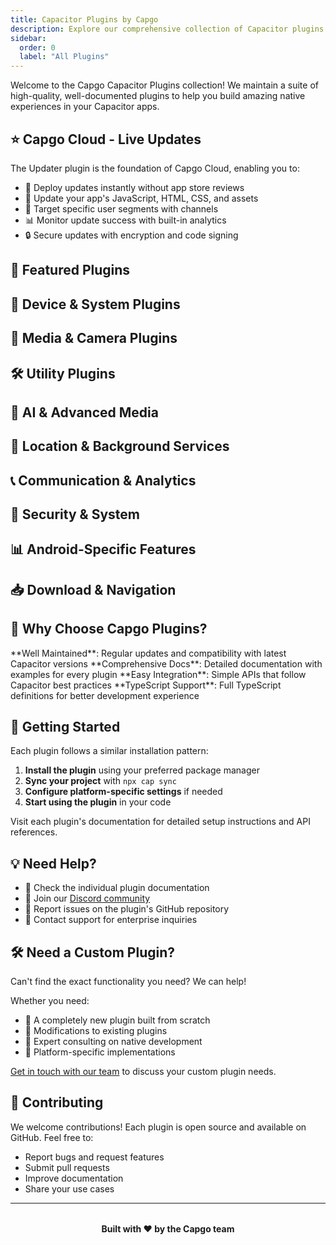 ```yaml
---
title: Capacitor Plugins by Capgo
description: Explore our comprehensive collection of Capacitor plugins to extend your app's native capabilities with powerful features.
sidebar:
  order: 0
  label: "All Plugins"
---
```



Welcome to the Capgo Capacitor Plugins collection! We maintain a suite of high-quality, well-documented plugins to help you build amazing native experiences in your Capacitor apps.

## ⭐ Capgo Cloud - Live Updates

<LinkCard
  title="Capacitor Updater"
  description="The core plugin powering Capgo Cloud - deliver instant updates to your Capacitor apps without app store delays. Push fixes and features directly to your users."
  href="/docs/plugins/updater/"
/>

The Updater plugin is the foundation of Capgo Cloud, enabling you to:
- 🚀 Deploy updates instantly without app store reviews
- 📱 Update your app's JavaScript, HTML, CSS, and assets
- 🎯 Target specific user segments with channels
- 📊 Monitor update success with built-in analytics
- 🔒 Secure updates with encryption and code signing

## 🚀 Featured Plugins

<CardGrid>
  <LinkCard
    title="Social Login"
    description="Seamless authentication with Google, Apple, and Facebook. One plugin for all major social providers."
    href="/docs/plugins/social-login/"
  />
  <LinkCard
    title="Native Purchases"
    description="Implement in-app purchases and subscriptions with a unified API for iOS and Android."
    href="/docs/plugins/capacitor-native-purchases/"
  />
  <LinkCard
    title="Camera Preview"
    description="Display real-time camera feed in your app with full control over capture and settings."
    href="/docs/plugins/capacitor-camera-preview/"
  />
  <LinkCard
    title="Data Storage SQLite"
    description="Fast and secure key-value storage powered by SQLite with optional encryption."
    href="/docs/plugins/data-storage-sqlite/"
  />
</CardGrid>

## 📱 Device & System Plugins

<CardGrid>
  <LinkCard
    title="Native Market"
    description="Link to app stores for ratings, reviews, and app updates."
    href="/docs/plugins/capacitor-native-market/"
  />
  <LinkCard
    title="Native Biometric"
    description="Access biometric authentication APIs for secure app access."
    href="/docs/plugins/native-biometric/"
  />
  <LinkCard
    title="Shake"
    description="Detect shake gestures for interactive features and debug menus."
    href="/docs/plugins/shake/"
  />
  <LinkCard
    title="Navigation Bar"
    description="Customize Android navigation bar color to match your app theme."
    href="/docs/plugins/navigation-bar/"
  />
  <LinkCard
    title="Home Indicator"
    description="Control iOS home indicator visibility for immersive experiences."
    href="/docs/plugins/capacitor-home-indicator/"
  />
  <LinkCard
    title="NFC"
    description="Read and write NFC tags with native support for iOS and Android."
    href="/docs/plugins/nfc/"
  />
</CardGrid>

## 🎥 Media & Camera Plugins

<CardGrid>
  <LinkCard
    title="Screen Recorder"
    description="Record your device screen for tutorials, demos, or user feedback."
    href="/docs/plugins/screen-recorder/"
  />
  <LinkCard
    title="IVS Player"
    description="Amazon IVS integration for ultra-low latency live streaming."
    href="/docs/plugins/capacitor-ivs-player/"
  />
  <LinkCard
    title="Native Audio"
    description="High-performance native audio engine for games and apps."
    href="/docs/plugins/capacitor-native-audio/"
  />
  <LinkCard
    title="Mute"
    description="Detect if the device mute switch is enabled or disabled."
    href="/docs/plugins/mute/"
  />
  <LinkCard
    title="Video Player"
    description="Native video playback with subtitles, fullscreen, and comprehensive controls."
    href="/docs/plugins/video-player/"
  />
  <LinkCard
    title="YouTube Player"
    description="Embed YouTube videos with full player API control and event handling."
    href="/docs/plugins/youtube-player/"
  />
  <LinkCard
    title="FFmpeg"
    description="Video encoding and processing powered by FFmpeg for compression and conversion."
    href="/docs/plugins/ffmpeg/"
  />
  <LinkCard
    title="Volume Buttons"
    description="Listen to hardware volume button presses for custom controls."
    href="/docs/plugins/volume-buttons/"
  />
</CardGrid>

## 🛠️ Utility Plugins

<CardGrid>
  <LinkCard
    title="Uploader"
    description="Background file upload with progress tracking and resumable uploads."
    href="/docs/plugins/uploader/"
  />
  <LinkCard
    title="Flash"
    description="Control device flashlight/torch for utility and camera features."
    href="/docs/plugins/flash/"
  />
  <LinkCard
    title="Native Geocoder"
    description="Forward and reverse geocoding using native platform APIs."
    href="/docs/plugins/nativegeocoder/"
  />
  <LinkCard
    title="InAppBrowser"
    description="Open web content in a customizable in-app browser."
    href="/docs/plugins/inappbrowser/"
  />
  <LinkCard
    title="Crisp"
    description="Integrate Crisp chat support directly into your mobile app."
    href="/docs/plugins/crisp/"
  />
  <LinkCard
    title="Live Reload"
    description="Connect to your dev server for instant hot reloading during development."
    href="/docs/plugins/live-reload/"
  />
</CardGrid>

## 🤖 AI & Advanced Media

<CardGrid>
  <LinkCard
    title="LLM"
    description="Run Large Language Models locally with Apple Intelligence support."
    href="/docs/plugins/llm/"
  />
  <LinkCard
    title="StreamCall"
    description="Enable high-quality video streaming and calling capabilities."
    href="/docs/plugins/streamcall/"
  />
  <LinkCard
    title="JW Player"
    description="Professional video player with advanced streaming features."
    href="/docs/plugins/jw-player/"
  />
  <LinkCard
    title="Ricoh 360 Camera"
    description="Control and capture from Ricoh 360 degree cameras."
    href="/docs/plugins/ricoh360-camera/"
  />
</CardGrid>

## 📍 Location & Background Services

<CardGrid>
  <LinkCard
    title="Background Geolocation"
    description="Track device location in background with battery optimization."
    href="/docs/plugins/background-geolocation/"
  />
  <LinkCard
    title="Alarm"
    description="Schedule native alarms and notifications even when app is closed."
    href="/docs/plugins/alarm/"
  />
  <LinkCard
    title="iBeacon"
    description="Proximity detection and beacon region monitoring for location-based features."
    href="/docs/plugins/ibeacon/"
  />
</CardGrid>

## 📞 Communication & Analytics

<CardGrid>
  <LinkCard
    title="Twilio Voice"
    description="Make and receive phone calls using Twilio Voice API."
    href="/docs/plugins/twilio-voice/"
  />
  <LinkCard
    title="GTM"
    description="Google Tag Manager integration for analytics and tracking."
    href="/docs/plugins/gtm/"
  />
  <LinkCard
    title="AppInsights"
    description="Application insights and analytics using the Apptopia AppInsights SDK."
    href="/docs/plugins/appinsights/"
  />
  <LinkCard
    title="WeChat"
    description="WeChat SDK integration for authentication, sharing, payments, and mini-programs."
    href="/docs/plugins/wechat/"
  />
</CardGrid>

## 🔐 Security & System

<CardGrid>
  <LinkCard
    title="Is Root"
    description="Detect if device is rooted or jailbroken for security."
    href="/docs/plugins/is-root/"
  />
  <LinkCard
    title="Persistent Account"
    description="Maintain user accounts across app reinstalls."
    href="/docs/plugins/persistent-account/"
  />
  <LinkCard
    title="Autofill Save Password"
    description="Enable password autofill and save functionality."
    href="/docs/plugins/autofill-save-password/"
  />
</CardGrid>

## 📊 Android-Specific Features

<CardGrid>
  <LinkCard
    title="Android Usage Stats"
    description="Access Android app usage statistics and screen time data."
    href="/docs/plugins/android-usagestatsmanager/"
  />
  <LinkCard
    title="Android Inline Install"
    description="Enable inline app installation on Android devices."
    href="/docs/plugins/android-inline-install/"
  />
  <LinkCard
    title="Age Signals"
    description="Access Google Play Age Signals to detect supervised accounts and verified users."
    href="/docs/plugins/age-signals/"
  />
</CardGrid>

## 📥 Download & Navigation

<CardGrid>
  <LinkCard
    title="Downloader"
    description="Background file downloads with progress tracking."
    href="/docs/plugins/downloader/"
  />
  <LinkCard
    title="Launch Navigator"
    description="Launch navigation apps with addresses and coordinates."
    href="/docs/plugins/launch-navigator/"
  />
</CardGrid>

## 🎯 Why Choose Capgo Plugins?

<Card icon="approve-check">
  **Well Maintained**: Regular updates and compatibility with latest Capacitor versions
</Card>
<Card icon="open-book">
  **Comprehensive Docs**: Detailed documentation with examples for every plugin
</Card>
<Card icon="puzzle">
  **Easy Integration**: Simple APIs that follow Capacitor best practices
</Card>
<Card icon="setting">
  **TypeScript Support**: Full TypeScript definitions for better development experience
</Card>

## 🚀 Getting Started

Each plugin follows a similar installation pattern:

1. **Install the plugin** using your preferred package manager
2. **Sync your project** with `npx cap sync`
3. **Configure platform-specific settings** if needed
4. **Start using the plugin** in your code

Visit each plugin's documentation for detailed setup instructions and API references.

## 💡 Need Help?

- 📖 Check the individual plugin documentation
- 💬 Join our [Discord community](https://discord.capgo.app)
- 🐛 Report issues on the plugin's GitHub repository
- 📧 Contact support for enterprise inquiries

## 🛠️ Need a Custom Plugin?

Can't find the exact functionality you need? We can help!

<LinkCard
  title="Custom Plugin Development"
  description="Our team specializes in building custom Capacitor plugins tailored to your specific requirements. From complex native integrations to unique device features, we've got you covered."
  href="/consulting/"
  icon="external"
/>

Whether you need:
- 🔧 A completely new plugin built from scratch
- 🔄 Modifications to existing plugins
- 🤝 Expert consulting on native development
- 📱 Platform-specific implementations

[Get in touch with our team](/consulting/) to discuss your custom plugin needs.

## 🤝 Contributing

We welcome contributions! Each plugin is open source and available on GitHub. Feel free to:

- Report bugs and request features
- Submit pull requests
- Improve documentation
- Share your use cases

---

<div style="text-align: center; margin-top: 2rem;">
  <strong>Built with ❤️ by the Capgo team</strong>
</div>
